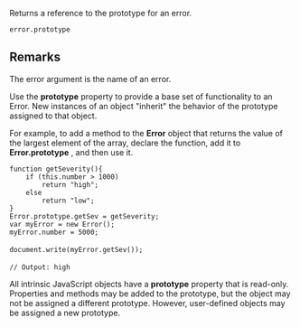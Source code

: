 Returns a reference to the prototype for an error.

 error.prototype
==Remarks==
The error argument is the name of an error.

Use the '''prototype''' property to provide a base set of functionality to an Error. New instances of an object "inherit" the behavior of the prototype assigned to that object.

For example, to add a method to the '''Error''' object that returns the value of the largest element of the array, declare the function, add it to '''Error.prototype''' , and then use it.

 function getSeverity(){
     if (this.number &gt; 1000)
         return "high";
     else
         return "low";
 }
 Error.prototype.getSev = getSeverity;
 var myError = new Error();
 myError.number = 5000;
 
 document.write(myError.getSev()); 
 
 // Output: high
All intrinsic JavaScript objects have a '''prototype''' property that is read-only. Properties and methods may be added to the prototype, but the object may not be assigned a different prototype. However, user-defined objects may be assigned a new prototype.


